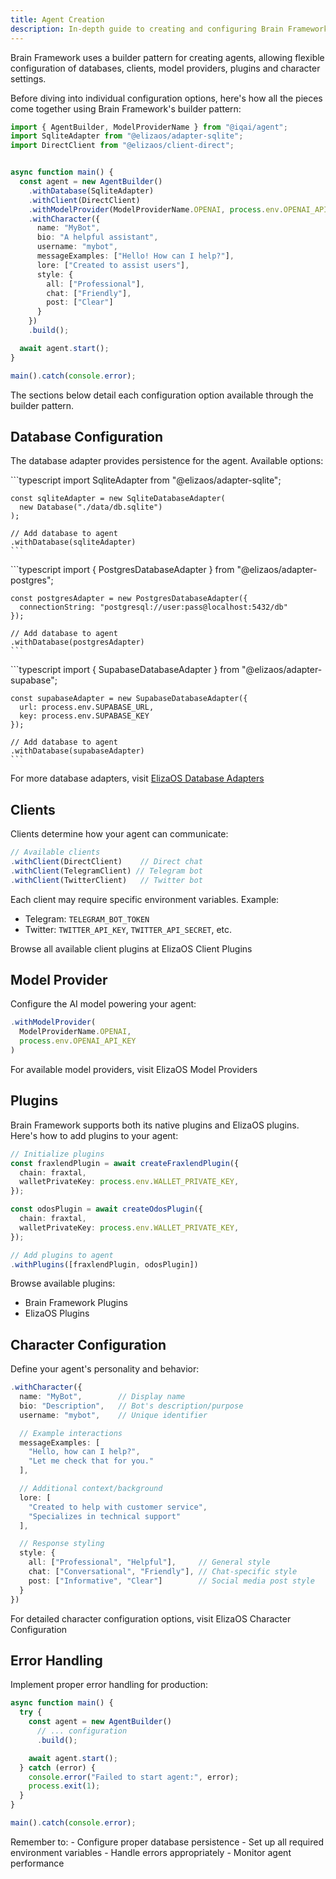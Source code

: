 ```yaml
---
title: Agent Creation
description: In-depth guide to creating and configuring Brain Framework agents
---
```



Brain Framework uses a builder pattern for creating agents, allowing flexible configuration of databases, clients, model providers, plugins and character settings.

Before diving into individual configuration options, here's how all the pieces come together using Brain Framework's builder pattern:


```typescript
import { AgentBuilder, ModelProviderName } from "@iqai/agent";
import SqliteAdapter from "@elizaos/adapter-sqlite";
import DirectClient from "@elizaos/client-direct";


async function main() {
  const agent = new AgentBuilder()
    .withDatabase(SqliteAdapter)
    .withClient(DirectClient)
    .withModelProvider(ModelProviderName.OPENAI, process.env.OPENAI_API_KEY)
    .withCharacter({
      name: "MyBot",
      bio: "A helpful assistant",
      username: "mybot",
      messageExamples: ["Hello! How can I help?"],
      lore: ["Created to assist users"],
      style: {
        all: ["Professional"],
        chat: ["Friendly"],
        post: ["Clear"]
      }
    })
    .build();

  await agent.start();
}

main().catch(console.error);
```

The sections below detail each configuration option available through the builder pattern.

## Database Configuration

The database adapter provides persistence for the agent. Available options:

<Tabs>
  <TabItem label="SQLite">
    ```typescript
    import SqliteAdapter from "@elizaos/adapter-sqlite";


    const sqliteAdapter = new SqliteDatabaseAdapter(
      new Database("./data/db.sqlite")
    );

    // Add database to agent
    .withDatabase(sqliteAdapter)
    ```
  </TabItem>
  <TabItem label="PostgreSQL">
    ```typescript
    import { PostgresDatabaseAdapter } from "@elizaos/adapter-postgres";

    const postgresAdapter = new PostgresDatabaseAdapter({
      connectionString: "postgresql://user:pass@localhost:5432/db"
    });

    // Add database to agent
    .withDatabase(postgresAdapter)
    ```
  </TabItem>
  <TabItem label="Supabase">
    ```typescript
    import { SupabaseDatabaseAdapter } from "@elizaos/adapter-supabase";

    const supabaseAdapter = new SupabaseDatabaseAdapter({
      url: process.env.SUPABASE_URL,
      key: process.env.SUPABASE_KEY
    });

    // Add database to agent
    .withDatabase(supabaseAdapter)
    ```
  </TabItem>
</Tabs>

For more database adapters, visit <a href="https://elizaos.github.io/eliza/docs/packages/adapters/" target="_blank">ElizaOS Database Adapters</a>


## Clients

Clients determine how your agent can communicate:

```typescript
// Available clients
.withClient(DirectClient)    // Direct chat
.withClient(TelegramClient) // Telegram bot
.withClient(TwitterClient)   // Twitter bot
```

Each client may require specific environment variables. Example:
- Telegram: `TELEGRAM_BOT_TOKEN`
- Twitter: `TWITTER_API_KEY`, `TWITTER_API_SECRET`, etc.

Browse all available client plugins at <ExternalLink href="https://github.com/orgs/elizaos-plugins/repositories?language=&q=client-&sort=&type=all">ElizaOS Client Plugins</ExternalLink>


## Model Provider

Configure the AI model powering your agent:

```typescript
.withModelProvider(
  ModelProviderName.OPENAI,
  process.env.OPENAI_API_KEY
)
```

For available model providers, visit <ExternalLink href="https://elizaos.github.io/eliza/docs/quickstart/#choose-your-model">ElizaOS Model Providers</ExternalLink>

## Plugins

Brain Framework supports both its native plugins and ElizaOS plugins. Here's how to add plugins to your agent:

```typescript
// Initialize plugins
const fraxlendPlugin = await createFraxlendPlugin({
  chain: fraxtal,
  walletPrivateKey: process.env.WALLET_PRIVATE_KEY,
});

const odosPlugin = await createOdosPlugin({
  chain: fraxtal,
  walletPrivateKey: process.env.WALLET_PRIVATE_KEY,
});

// Add plugins to agent
.withPlugins([fraxlendPlugin, odosPlugin])
```

Browse available plugins:
- <ExternalLink href="https://github.com/IQAIcom/brain/tree/main/packages">Brain Framework Plugins</ExternalLink>
- <ExternalLink href="https://github.com/elizaos-plugins">ElizaOS Plugins</ExternalLink>

## Character Configuration

Define your agent's personality and behavior:

```typescript
.withCharacter({
  name: "MyBot",        // Display name
  bio: "Description",   // Bot's description/purpose
  username: "mybot",    // Unique identifier

  // Example interactions
  messageExamples: [
    "Hello, how can I help?",
    "Let me check that for you."
  ],

  // Additional context/background
  lore: [
    "Created to help with customer service",
    "Specializes in technical support"
  ],

  // Response styling
  style: {
    all: ["Professional", "Helpful"],     // General style
    chat: ["Conversational", "Friendly"], // Chat-specific style
    post: ["Informative", "Clear"]        // Social media post style
  }
})
```

For detailed character configuration options, visit <ExternalLink  href="https://elizaos.github.io/eliza/docs/core/characterfile/">ElizaOS Character Configuration</ExternalLink>

## Error Handling

Implement proper error handling for production:

```typescript
async function main() {
  try {
    const agent = new AgentBuilder()
      // ... configuration
      .build();

    await agent.start();
  } catch (error) {
    console.error("Failed to start agent:", error);
    process.exit(1);
  }
}

main().catch(console.error);
```

<Aside type="tip">
Remember to:
- Configure proper database persistence
- Set up all required environment variables
- Handle errors appropriately
- Monitor agent performance
</Aside>
